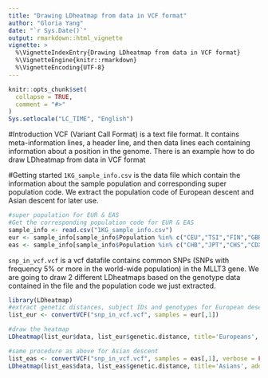 ```yaml
---
title: "Drawing LDheatmap from data in VCF format"
author: "Gloria Yang"
date: "`r Sys.Date()`"
output: rmarkdown::html_vignette
vignette: >
  %\VignetteIndexEntry{Drawing LDheatmap from data in VCF format}
  %\VignetteEngine{knitr::rmarkdown}
  %\VignetteEncoding{UTF-8}
---
```


```r
knitr::opts_chunk$set(
  collapse = TRUE,
  comment = "#>"
)
Sys.setlocale("LC_TIME", "English")
```

#Introduction
VCF (Variant Call Format) is a text file format. It contains meta-information lines, a header line, and then data lines each containing information about a position in the genome. There is an example how to do draw LDheatmap from data in VCF format

#Getting started
`1KG_sample_info.csv` is the data file which contain the information about the sample population and corresponding super population code. We extract the population code of European descent and Asian descent for later use.
```r
#super population for EUR & EAS
#Get the corresponding population code for EUR & EAS
sample_info <- read.csv("1KG_sample_info.csv")
eur <- sample_info[sample_info$Population %in% c("CEU","TSI","FIN","GBR","IBS"),-c(2,4)]
eas <- sample_info[sample_info$Population %in% c("CHB","JPT","CHS","CDX","KHV"),-c(2,4)]

```

`snp_in_vcf.vcf` is a vcf datafile contains common SNPs (SNPs with frequency 5% or more in the world-wide population) in the MLLT3 gene. We are going to draw 2 different LDheatmaps based on the genotype data contained in the file and the population code we just extracted. 

```r
library(LDheatmap)
#extract genetic distances, subject IDs and genotypes for European desent from the VCF file
list_eur <- convertVCF("snp_in_vcf.vcf", samples = eur[,1])

#draw the heatmap
LDheatmap(list_eur$data, list_eur$genetic.distance, title='Europeans', add.map=FALSE)

#same procedure as above for Asian descent
list_eas <- convertVCF("snp_in_vcf.vcf", samples = eas[,1], verbose = FALSE)
LDheatmap(list_eas$data, list_eas$genetic.distance, title='Asians', add.map=FALSE)

```


